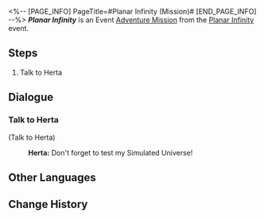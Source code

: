<%-- [PAGE_INFO]
PageTitle=#Planar Infinity (Mission)#
[END_PAGE_INFO] --%>
{{Stub|Dialogue.}}
{{Mission Infobox
|id            = 8014161
|title         = Planar Infinity
|image         = <!--Mission Planar Infinity (Mission).png-->
|type          = Adventure
|event_name    = Planar Infinity
|chapter       = 
|requirements  = 
* {{cx}}<!--Hidden Mission ID 8013103--> completed
* Reach [[Trailblaze Level]] 21
|summary       = <!--official mission summary from Fate's Atlas-->
|characters    = Herta; Trailblazer
|startLocation = [[Herta Space Station]] - [[Herta's Office]]
|world         = Herta Space Station
|area          = Herta's Office
|prev          = 
|next          = ???
|rewards       = Credit*10,000
}}
'''''Planar Infinity''''' is an Event [[Adventure Mission]] from the [[Planar Infinity]] event.

==Steps==
# Talk to Herta

<!--
==Gameplay Notes==

--><!--
==Trial Character==

-->
==Dialogue==
{{Stub Dialogue}}

===Talk to Herta{{subst:void|<!--801416101-->}}===
{{Mission Description|type=adventure|location=Herta's Office|Herta wants you to go the space station to discuss important business. This time, Herta and the three other members of the Genius Society made some... um... tiny, renovations to the Simulated Universe. You are very much looking forward to seeing what happened...}}
{{Dialogue Start}}


;(Talk to Herta)
:{{A|VO SideX sys2 herta 132.ogg}} '''Herta:''' Don't forget to test my Simulated Universe!
{{Dialogue End}}

==Other Languages==
{{Other Languages
|en   = Planar Infinity
|zhs  = 无尽位面
|zht  = 無盡次元
|ja   = エンドレス次元界
|ko   = 무한의 차원
|es   = Plano infinito
|fr   = Plan de l'infini
|ru   = Бесконечное измерение
|th   = มิติระนาบอันไร้ที่สิ้นสุด
|vi   = Vị Diện Vô Tận
|de   = Endlose Ebene
|id   = Permukaan Tanpa Batas
|pt   = Infinitude Plana
}}

==Change History==
{{Change History|1.4}}
